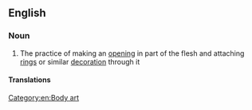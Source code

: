 ==English==
{{wikipedia}}

===Noun===
{{en-noun|sg=[[body]] [[piercing]]}}

# The practice of making an [[opening]] in part of the flesh and attaching [[ring]]s or similar [[decoration]] through it

====Translations====
{{trans-top|a practice}}
{{trans-mid}}
{{trans-bottom}}

[[Category:en:Body art]]